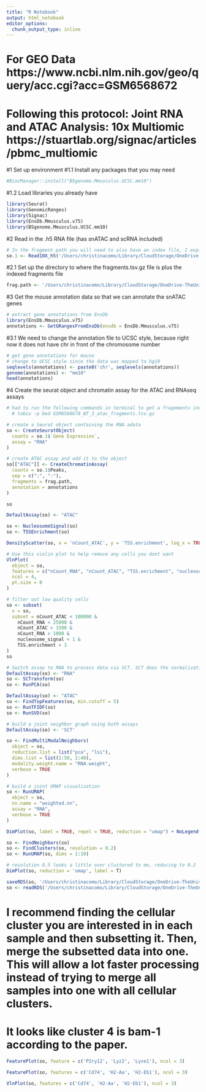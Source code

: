 ```yaml
---
title: "R Notebook"
output: html_notebook
editor_options: 
  chunk_output_type: inline
---
```


# For GEO Data https://www.ncbi.nlm.nih.gov/geo/query/acc.cgi?acc=GSM6568672
# Following this protocol: Joint RNA and ATAC Analysis: 10x Multiomic  https://stuartlab.org/signac/articles/pbmc_multiomic

#1 Set up environment
#1.1 Install any packages that you may need
```r
#BiocManager::install("BSgenome.Mmusculus.UCSC.mm10")
```

#1.2 Load libraries you already have
```r
library(Seurat)
library(GenomicRanges)
library(Signac)
library(EnsDb.Mmusculus.v75)
library(BSgenome.Mmusculus.UCSC.mm10)
```

#2 Read in the .h5 RNA file (has snATAC and scRNA included) 
```r
# In the fragment path you will need to also have an index file, I explain how to get that further below 
so.1 <- Read10X_h5('/Users/christinacomo/Library/CloudStorage/OneDrive-TheUniversityofColoradoDenver/10xVisium/Sophia/data/GSM6568675_WT_1_RNA_filtered_feature_bc_matrix.h5')
```

#2.1 Set up the directory to where the fragments.tsv.gz file is plus the indexed fragments file 
```r
frag.path <- '/Users/christinacomo/Library/CloudStorage/OneDrive-TheUniversityofColoradoDenver/10xVisium/Sophia/data/GSM6568674_WT_1_atac_fragments.tsv.gz'
```

#3 Get the mouse annotation data so that we can annotate the snATAC genes 
```r
# extract gene annotations from EnsDb
library(EnsDb.Mmusculus.v75)
annotations <- GetGRangesFromEnsDb(ensdb = EnsDb.Mmusculus.v75)
```

#3.1 We need to change the annotation file to UCSC style, because right now it does not have chr in front of the chromosome number 
```r
# get gene annotations for mouse 
# change to UCSC style since the data was mapped to hg19
seqlevels(annotations) <- paste0('chr', seqlevels(annotations))
genome(annotations) <- "mm10"
head(annotations)
```

#4 Create the seurat object and chromatin assay for the ATAC and RNAseq assays 
```r
# had to run the following commands in terminal to get a fragements index file :
  # tabix -p bed GSM6568678_WT_3_atac_fragments.tsv.gz

# create a Seurat object containing the RNA adata
so <- CreateSeuratObject(
  counts = so.1$`Gene Expression`,
  assay = "RNA"
)

# create ATAC assay and add it to the object
so[["ATAC"]] <- CreateChromatinAssay(
  counts = so.1$Peaks,
  sep = c(":", "-"),
  fragments = frag.path,
  annotation = annotations
)
```

```r
so
```

```r
DefaultAssay(so) <- "ATAC"

so <- NucleosomeSignal(so)
so <- TSSEnrichment(so)
```

```r
DensityScatter(so, x = 'nCount_ATAC', y = 'TSS.enrichment', log_x = TRUE, quantiles = TRUE)
```


```r
# Use this violin plot to help remove any cells you dont want 
VlnPlot(
  object = so,
  features = c("nCount_RNA", "nCount_ATAC", "TSS.enrichment", "nucleosome_signal"),
  ncol = 4,
  pt.size = 0
)
```

```r
# filter out low quality cells
so <- subset(
  x = so,
  subset = nCount_ATAC < 100000 &
    nCount_RNA < 25000 &
    nCount_ATAC > 1500 &
    nCount_RNA > 1000 &
    nucleosome_signal < 1 &
    TSS.enrichment > 1
)
so
```

```r
# Switch assay to RNA to process data via SCT. SCT does the normalization, scaling, finding neighbors/clusters 
DefaultAssay(so) <- "RNA"
so <- SCTransform(so)
so <- RunPCA(so)
```

```r
DefaultAssay(so) <- "ATAC"
so <- FindTopFeatures(so, min.cutoff = 5)
so <- RunTFIDF(so)
so <- RunSVD(so)
```


```r
# build a joint neighbor graph using both assays
DefaultAssay(so) <- 'SCT'

so <- FindMultiModalNeighbors(
  object = so,
  reduction.list = list("pca", "lsi"), 
  dims.list = list(1:50, 2:40),
  modality.weight.name = "RNA.weight",
  verbose = TRUE
)

# build a joint UMAP visualization
so <- RunUMAP(
  object = so,
  nn.name = "weighted.nn",
  assay = "RNA",
  verbose = TRUE
)

DimPlot(so, label = TRUE, repel = TRUE, reduction = "umap") + NoLegend()
```

```r
so <- FindNeighbors(so)
so <- FindClusters(so, resolution = 0.2)
so <- RunUMAP(so, dims = 1:10)
```

```r
# resolution 0.5 looks a little over clustered to me, reducing to 0.2
DimPlot(so, reduction = 'umap', label = T)
```

```r
saveRDS(so, '/Users/christinacomo/Library/CloudStorage/OneDrive-TheUniversityofColoradoDenver/10xVisium/Sophia/so.RDS')
so <- readRDS('/Users/christinacomo/Library/CloudStorage/OneDrive-TheUniversityofColoradoDenver/10xVisium/Sophia/so.RDS')
```

# I recommend finding the cellular cluster you are interested in in each sample and then subsetting it. Then, merge the subsetted data into one. This will allow a lot faster processing instead of trying to merge all samples into one with all cellular clusters. 

# It looks like cluster 4 is bam-1 according to the paper. 

```r
FeaturePlot(so, feature = c('P2ry12', 'Lyz2', 'Lyve1'), ncol = 3)
```
```r
FeaturePlot(so, features = c('Cd74', 'H2-Aa', 'H2-Eb1'), ncol = 3)
```

```r
VlnPlot(so, features = c('Cd74', 'H2-Aa', 'H2-Eb1'), ncol = 3)
```

